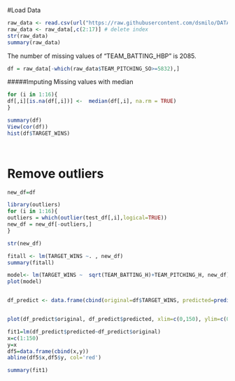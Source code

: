 #Load Data

```r
raw_data <- read.csv(url("https://raw.githubusercontent.com/dsmilo/DATA621/master/HW1/data/moneyball-training-data.csv")) 
raw_data <- raw_data[,c(2:17)] # delete index
str(raw_data)
summary(raw_data)
```

The number of missing values of "TEAM_BATTING_HBP"  is 2085.

```r
df = raw_data[-which(raw_data$TEAM_PITCHING_SO>=5832),]
```

#####Imputing Missing values with median
```r
for (i in 1:16){
df[,i][is.na(df[,i])] <-  median(df[,i], na.rm = TRUE)
}

summary(df)
View(cor(df))
hist(df$TARGET_WINS)




```


# Remove outliers
```r
new_df=df

library(outliers)
for (i in 1:16){
outliers = which(outlier(test_df[,i],logical=TRUE))
new_df = new_df[-outliers,] 
}

str(new_df)

```


```r
fitall <- lm(TARGET_WINS ~. , new_df)
summary(fitall)

model<- lm(TARGET_WINS ~  sqrt(TEAM_BATTING_H)+TEAM_PITCHING_H, new_df)
plot(model)


df_predict <- data.frame(cbind(original=df$TARGET_WINS, predicted=predict(fitall, df)))


plot(df_predict$original, df_predict$predicted, xlim=c(0,150), ylim=c(0,150))

fit1=lm(df_predict$predicted~df_predict$original)
x=c(1:150)
y=x
df5=data.frame(cbind(x,y))
abline(df5$x,df5$y, col='red')

summary(fit1)


```




